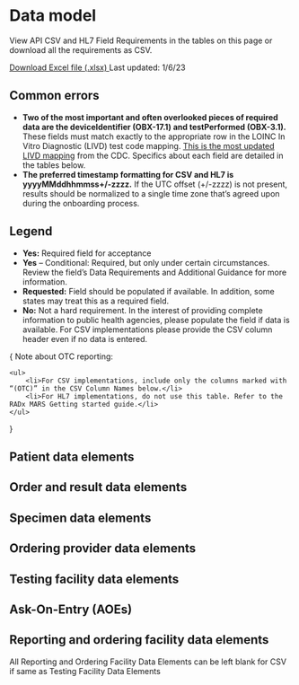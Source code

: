 
# Data model

<p className="usa-intro text-base">View API CSV and HL7 Field Requirements in the tables on this page or download all the requirements as CSV.</p>
<a href="" className="usa-button">Download Excel file (.xlsx) <Icon.FileDownload /></a> Last updated: 1/6/23

## Common errors
* **Two of the most important and often overlooked pieces of required data are the deviceIdentifier (OBX-17.1) and testPerformed (OBX-3.1).**
These fields must match exactly to the appropriate row in the LOINC In Vitro Diagnostic (LIVD) test code mapping.
[This is the most updated LIVD mapping]() from the CDC. Specifics about each field are detailed in the tables below.
* **The preferred timestamp formatting for CSV and HL7 is yyyyMMddhhmmss+/-zzzz.**
If the UTC offset (+/-zzzz) is not present, results should be normalized to a single time zone that’s agreed upon during the onboarding process.

## Legend

* **Yes:** Required field for acceptance
* **Yes** – Conditional: Required, but only under certain circumstances. Review the field’s Data Requirements and Additional Guidance for more information.
* **Requested:** Field should be populated if available. In addition, some states may treat this as a required field.
* **No:** Not a hard requirement. In the interest of providing complete information to public health agencies, please populate the field if data is available. For CSV implementations please provide the CSV column header even if no data is entered.

{
<Alert type="info">
    <span className="text-bold">Note about OTC reporting:</span>

    <ul>
        <li>For CSV implementations, include only the columns marked with “(OTC)” in the CSV Column Names below.</li>
        <li>For HL7 implementations, do not use this table. Refer to the RADx MARS Getting started guide.</li>
    </ul>
</Alert>
}

## Patient data elements
<PatientDataElementsTable />

## Order and result data elements
<OrderAndResultDataElementsTable />

## Specimen data elements
<SpecimenDataElementsTable />

## Ordering provider data elements
<OrderingProviderDataElementsTable />

## Testing facility data elements
<TestingFacilityDataElementsTable />

## Ask-On-Entry (AOEs)
<AskOnEntryTable />

## Reporting and ordering facility data elements
All Reporting and Ordering Facility Data Elements can be left blank for CSV if same as Testing Facility Data Elements

<ReportingAndOrderingFacilityDataElementsTable />

